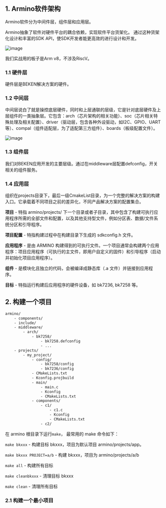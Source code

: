 
<WordCount>

## 1. Armino软件架构

Armino软件分为中间件层，组件层和应用层。

Armino抽象了软件对硬件平台的耦合依赖，实现软件平台货架化。 通过这种货架化设计和丰富的SDK API，使SDK开发者能更高效的进行设计和开发。

![image](https://github.com/user-attachments/assets/6614866f-9cd8-4f13-951b-cee45717f81e)

我们实战用的板子是Arm v8，不涉及RiscV。

### 1.1 硬件层

硬件层是BEKEN解决方案的硬件。

### 1.2 中间层

中间层说白了就是操控底层硬件，同时和上层通联的层级，它是针对底层硬件及上层组件的一类抽象层。它包含：arch（芯片架构的相关功能）、soc（芯片相关特殊处理及相关配置）、driver（驱动层，包含各种外设驱动，如I2C、GPIO、UART等）、compal（组件适配层，为了适配第三方组件）、boards（板级配置文件）。


![image](https://github.com/user-attachments/assets/c1a1ca74-a983-4b6b-ab58-e34e888be491)


### 1.3 组件层

我们对BEKEN应用开发的主要层级。通过在middleware层配置defconfig，开关相关的组件服务。

### 1.4 应用层

组织在projects目录下，最后一级CmakeList目录，为一个完整的解决方案的构建入口。它承载着不同项目之前的差异化，不同产品解决方案的配置集合。



**项目** - 特指 armino/projects/ 下一个目录或者子目录，其中包含了构建可执行应用程序所需的全部文件和配置，以及其他支持型文件，例如分区表、数据/文件系统分区和引导程序。

**项目配置** - 特指构建过程中在构建目录下生成的 sdkconfig.h 文件。

**应用程序** - 是由 ARMINO 构建得到的可执行文件。一个项目通常会构建两个应用程序：项目应用程序（可执行的主文件，即用户自定义的固件）和引导程序（启动并初始化项目应用程序）。

**组件** - 是模块化且独立的代码，会被编译成静态库（.a 文件）并链接到应用程序。

**目标** - 特指运行构建后应用程序的硬件设备，如 bk7236, bk7258 等。

## 2. 构建一个项目

```bash
armino/
    - components/
    - include/
    - middleware/
        - arch/
            - bk7258/
                - bk7258.defconfig
                - ...
    - projects/
        - my_project/
            - config/
                - bk7258/config
                - bk7236/config
            - CMakeLists.txt
            - Kconfig.projbuild
            - main/
                - main.c
                - Kconfig
                - CMakeLists.txt
            - components/
                - c1/
                    - c1.c
                    - Kconfig
                    - CMakeLists.txt
                - c2/
```

在 armino 根目录下运行``make``， 最常用的 make 命令如下：

``make bkxxx`` - 构建目标 bkxxx，项目为默认项目 armino/projects/app。

``make bkxxx PROJECT=a/b`` - 构建 bkxxx，项目为 armino/projects/a/b

``make all`` - 构建所有目标

``make cleanbkxxx`` - 清理目标 bkxxx

``make clean`` - 清理所有目标

### 2.1 构建一个最小项目




</WordCount>